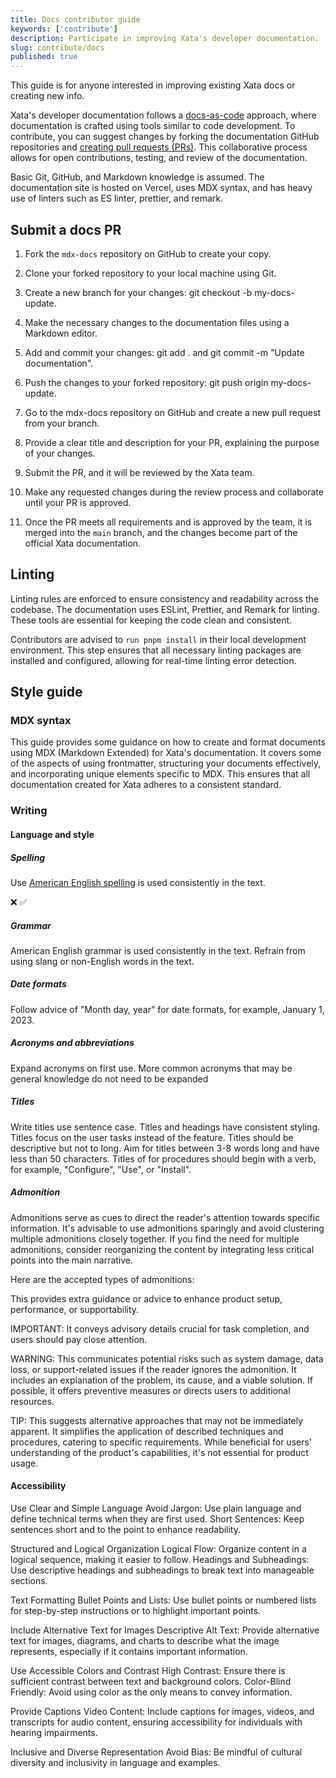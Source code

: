 ```yaml
---
title: Docs contributor guide
keywords: ['contribute']
description: Participate in improving Xata's developer documentation.
slug: contribute/docs
published: true
---
```


This guide is for anyone interested in improving existing Xata docs or creating new info.

Xata's developer documentation follows a [docs-as-code](https://www.writethedocs.org/guide/docs-as-code/) approach, where documentation is crafted using tools similar to code development. To contribute, you can suggest changes by forking the documentation GitHub repositories and [creating pull requests (PRs)](https://docs-template.consensys.io/contribute/submit-a-contribution). This collaborative process allows for open contributions, testing, and review of the documentation.

<Alert status="info">
Basic Git, GitHub, and Markdown knowledge is assumed. The documentation site is hosted on Vercel, uses MDX syntax, and has heavy use of linters such as ES linter, prettier, and remark.
</Alert>

## Submit a docs PR

1.  Fork the `mdx-docs` repository on GitHub to create your copy.

2.  Clone your forked repository to your local machine using Git.

3.  Create a new branch for your changes: git checkout -b my-docs-update.

4.  Make the necessary changes to the documentation files using a Markdown editor.

5.  Add and commit your changes: git add . and git commit -m "Update documentation".

6.  Push the changes to your forked repository: git push origin my-docs-update.

7.  Go to the mdx-docs repository on GitHub and create a new pull request from your branch.

8.  Provide a clear title and description for your PR, explaining the purpose of your changes.

9.  Submit the PR, and it will be reviewed by the Xata team.

10. Make any requested changes during the review process and collaborate until your PR is approved.

11. Once the PR meets all requirements and is approved by the team, it is merged into the `main` branch, and the changes become part of the official Xata documentation.

## Linting

Linting rules are enforced to ensure consistency and readability across the codebase. The documentation uses ESLint, Prettier, and Remark for linting. These tools are essential for keeping the code clean and consistent.

Contributors are advised to `run pnpm install` in their local development environment. This step ensures that all necessary linting packages are installed and configured, allowing for real-time linting error detection.

## Style guide

### MDX syntax

This guide provides some guidance on how to create and format documents using MDX (Markdown Extended) for Xata's documentation. It covers some of the aspects of using frontmatter, structuring your documents effectively, and incorporating unique elements specific to MDX. This ensures that all documentation created for Xata adheres to a consistent standard. 

### Writing

#### Language and style

##### Spelling

Use [American English spelling](https://www.merriam-webster.com/) is used consistently in the text.

❌
✅

##### Grammar

American English grammar is used consistently in the text. Refrain from using slang or non-English words in the text.

##### Date formats

Follow advice of "Month day, year" for date formats, for example, January 1, 2023. 

##### Acronyms and abbreviations

Expand acronyms on first use. More common acronyms that may be general knowledge do not need to be expanded

##### Titles

Write titles use sentence case. Titles and headings have consistent styling.
Titles focus on the user tasks instead of the feature.
Titles should be descriptive but not to long. Aim for titles between 3-8 words long and have less than 50 characters.
Titles of for procedures should begin with a verb, for example, "Configure", "Use", or "Install".

##### Admonition

Admonitions serve as cues to direct the reader's attention towards specific information. It's advisable to use admonitions sparingly and avoid clustering multiple admonitions closely together. If you find the need for multiple admonitions, consider reorganizing the content by integrating less critical points into the main narrative.

Here are the accepted types of admonitions:

 This provides extra guidance or advice to enhance product setup, performance, or supportability.

IMPORTANT: It conveys advisory details crucial for task completion, and users should pay close attention.

WARNING: This communicates potential risks such as system damage, data loss, or support-related issues if the reader ignores the admonition. It includes an explanation of the problem, its cause, and a viable solution. If possible, it offers preventive measures or directs users to additional resources.

TIP: This suggests alternative approaches that may not be immediately apparent. It simplifies the application of described techniques and procedures, catering to specific requirements. While beneficial for users' understanding of the product's capabilities, it's not essential for product usage.


#### Accessibility

Use Clear and Simple Language
Avoid Jargon: Use plain language and define technical terms when they are first used.
Short Sentences: Keep sentences short and to the point to enhance readability.



Structured and Logical Organization
Logical Flow: Organize content in a logical sequence, making it easier to follow.
Headings and Subheadings: Use descriptive headings and subheadings to break text into manageable sections.

Text Formatting
Bullet Points and Lists: Use bullet points or numbered lists for step-by-step instructions or to highlight important points.

Include Alternative Text for Images
Descriptive Alt Text: Provide alternative text for images, diagrams, and charts to describe what the image represents, especially if it contains important information.

Use Accessible Colors and Contrast
High Contrast: Ensure there is sufficient contrast between text and background colors.
Color-Blind Friendly: Avoid using color as the only means to convey information.

Provide Captions
Video Content: Include captions for images, videos, and transcripts for audio content, ensuring accessibility for individuals with hearing impairments.

Inclusive and Diverse Representation
Avoid Bias: Be mindful of cultural diversity and inclusivity in language and examples.

